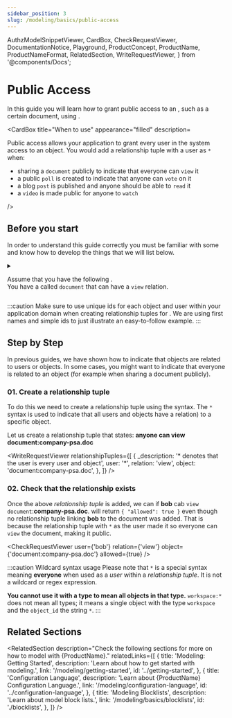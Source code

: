 ```yaml
---
sidebar_position: 3
slug: /modeling/basics/public-access
---
```


  AuthzModelSnippetViewer,
  CardBox,
  CheckRequestViewer,
  DocumentationNotice,
  Playground,
  ProductConcept,
  ProductName,
  ProductNameFormat,
  RelatedSection,
  WriteRequestViewer,
} from '@components/Docs';

# Public Access

<DocumentationNotice />

In this guide you will learn how to grant public access to an <ProductConcept section="what-is-an-object" linkName="object" />, such as a certain document, using <ProductName format={ProductNameFormat.ProductLink}/>.

<CardBox title="When to use" appearance="filled" description=<div>

Public access allows your application to grant every user in the system access to an object. You would add a relationship tuple with a user as `*` when:

- sharing a `document` publicly to indicate that everyone can `view` it
- a public `poll` is created to indicate that anyone can `vote` on it
- a blog `post` is published and anyone should be able to `read` it
- a `video` is made public for anyone to `watch`

</div> />

## Before you start

In order to understand this guide correctly you must be familiar with some <ProductConcept /> and know how to develop the things that we will list below.

<details>
<summary>

Assume that you have the following <ProductConcept section="what-is-an-authorization-model" linkName="authorization model" />.<br />
You have a <ProductConcept section="what-is-a-type" linkName="type" /> called `document` that can have a `view` relation.

</summary>

<AuthzModelSnippetViewer
  configuration={{
    type_definitions: [
      {
        type: 'document',
        relations: {
          view: {
            this: {},
          },
        },
      },
    ],
  }}
/>

<hr />

In addition, you will need to know the following:

### Modeling Basics

You need to know how to create an authorization model and create a relationship tuple to grant a user access to an object. [Learn more →](./modeling-basics.mdx)

### <ProductName format={ProductNameFormat.ShortForm}/> Concepts

- A <ProductConcept section="what-is-a-type" linkName="Type" />: a class of objects that have similar characteristics
- A <ProductConcept section="what-is-a-user" linkName="User" />: an entity in the system that can be related to an object
- A <ProductConcept section="what-is-a-relation" linkName="Relation" />: is a string defined in the type definition of an authorization model that defines the possibility of a relationship between objects of this type and other users in the system
- An <ProductConcept section="what-is-an-object" linkName="Object" />: represents an entity in the system. Users' relationships to it can be define through relationship tuples and the authorization model
- A <ProductConcept section="what-is-a-relationship-tuple" linkName="Relationship Tuple" />: a grouping consisting of a user, a relation and an object stored in <ProductName format={ProductNameFormat.ShortForm}/>
- With <ProductConcept section="how-do-i-represent-everyone" linkName="Everyone" />: a `*` can be used in relationship tuples to represent every user

</details>

:::caution
Make sure to use unique ids for each object and user within your application domain when creating relationship tuples for <ProductName format={ProductNameFormat.LongForm}/>. We are using first names and simple ids to just illustrate an easy-to-follow example.
:::

<Playground />

## Step by Step

In previous guides, we have shown how to indicate that objects are related to users or objects. In some cases, you might want to indicate that everyone is related to an object (for example when sharing a document publicly).

### 01. Create a relationship tuple

To do this we need to create a relationship tuple using the <ProductConcept section="how-do-i-represent-everyone" linkName="`*`" /> syntax. The `*` syntax is used to indicate that all users and objects have a relation) to a specific object.

Let us create a relationship tuple that states: **anyone can view document:company-psa.doc**

<WriteRequestViewer
  relationshipTuples={[
    {
      _description: '* denotes that the user is every user and object',
      user: '*',
      relation: 'view',
      object: 'document:company-psa.doc',
    },
  ]}
/>

### 02. Check that the relationship exists

Once the above _relationship tuple_ is added, we can <ProductConcept section="what-is-a-check-request" linkName="check" /> if **bob** cab `view` `document`:**company-psa.doc**. <ProductName format={ProductNameFormat.ShortForm}/> will return `{ "allowed": true }` even though no relationship tuple linking **bob** to the document was added. That is because the relationship tuple with `*` as the user made it so everyone can `view` the document, making it public.

<CheckRequestViewer user={'bob'} relation={'view'} object={'document:company-psa.doc'} allowed={true} />

:::caution Wildcard syntax usage
Please note that `*` is a special <ProductName format={ProductNameFormat.ShortForm}/> syntax meaning **everyone** when used as a _user_ within a _relationship tuple_. It is not a wildcard or regex expression.

**You cannot use it with a type to mean all objects in that type.** `workspace:*` does not mean all types; it means a single object with the type `workspace` and the `object_id` the string `*`.
:::

## Related Sections

<RelatedSection
  description="Check the following sections for more on how to model with {ProductName}."
  relatedLinks={[
    {
      title: 'Modeling: Getting Started',
      description: 'Learn about how to get started with modeling.',
      link: '/modeling/getting-started',
      id: '../getting-started',
    },
    {
      title: 'Configuration Language',
      description: 'Learn about {ProductName} Configuration Language.',
      link: '/modeling/configuration-language',
      id: '../configuration-language',
    },
    {
      title: 'Modeling Blocklists',
      description: 'Learn about model block lists.',
      link: '/modeling/basics/blocklists',
      id: './blocklists',
    },
  ]}
/>

